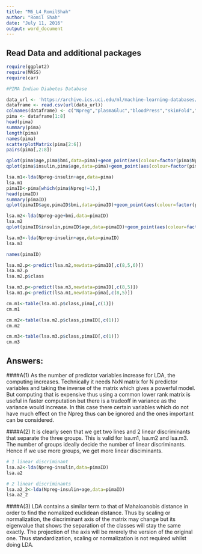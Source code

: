 ```yaml
---
title: "M6_L4_RomilShah"
author: "Romil Shah"
date: "July 11, 2016"
output: word_document
---
```


## Read Data and additional packages

```r
require(ggplot2)
require(MASS)
require(car)

#PIMA Indian Diabetes Database

data_url <- 'https://archive.ics.uci.edu/ml/machine-learning-databases/pima-indians-diabetes/pima-indians-diabetes.data'
dataframe <- read.csv(url(data_url))
colnames(dataframe) <- c("Npreg","plasmaGluc","bloodPress","skinFold","insulin","bmi","diabetes","age","class")
pima <- dataframe[1:8]
head(pima)
summary(pima)
length(pima)
names(pima)
scatterplotMatrix(pima[2:6])
pairs(pima[,2:8])

qplot(pima$age,pima$bmi,data=pima)+geom_point(aes(colour=factor(pima$Npreg),shape=factor(pima$Npreg)))
qplot(pima$insulin,pima$age,data=pima)+geom_point(aes(colour=factor(pima$Npreg),shape=factor(pima$Npreg)))

lsa.m1<-lda(Npreg~insulin+age,data=pima)
lsa.m1
pimaID<-pima[which(pima$Npreg!=1),]
head(pimaID)
summary(pimaID)
qplot(pimaID$age,pimaID$bmi,data=pimaID)+geom_point(aes(colour=factor(pimaID$Npreg),shape=factor(pimaID$Npreg)))

lsa.m2<-lda(Npreg~age+bmi,data=pimaID)
lsa.m2
qplot(pimaID$insulin,pimaID$age,data=pimaID)+geom_point(aes(colour=factor(pimaID$Npreg),shape=factor(pimaID$Npreg)))

lsa.m3<-lda(Npreg~insulin+age,data=pimaID)
lsa.m3

names(pimaID)

lsa.m2.p<-predict(lsa.m2,newdata=pimaID[,c(8,5,6)])
lsa.m2.p
lsa.m2.p$class

lsa.m3.p<-predict(lsa.m3,newdata=pimaID[,c(8,5)])
lsa.m1.p<-predict(lsa.m1,newdata=pima[,c(8,5)])

cm.m1<-table(lsa.m1.p$class,pima[,c(1)])
cm.m1

cm.m2<-table(lsa.m2.p$class,pimaID[,c(1)])
cm.m2

cm.m3<-table(lsa.m3.p$class,pimaID[,c(1)])
cm.m3
```


## Answers:

####A(1)
As the number of predictor variables increase for LDA, the computing increases. Technically it needs NxN matrix for N predictor variables and taking the inverse of the matrix which gives a powerful model. But computing that is expensive thus using a common lower rank matrix is useful in faster computation but there is a tradeoff in variance as the variance would increase.
In this case there certain variables which do not have much effect on the Npreg thus can be ignored and the ones important can be considered.

####A(2)
It is clearly seen that we get two lines and 2 linear discriminants that separate the three groups. This is valid for lsa.m1, lsa.m2 and lsa.m3. 
The number of groups ideally decide the number of linear discriminants. Hence if we use more groups, we get more linear disciminants. 
```r
# 1 linear discriminant
lsa.a2<-lda(Npreg~insulin,data=pimaID)
lsa.a2

# 2 linear discriminants
lsa.a2_2<-lda(Npreg~insulin+age,data=pimaID)
lsa.a2_2
```

####A(3)
LDA contains a similar term to that of Mahaloanobis distance in order to find the nomalized euclidean distance. Thus by scaling or normalization, the discriminant axis of the matrix may change but its eigenvalue that shows the separation of the classes will stay the same exactly. The projection of the axis will be mrerely the version of the original one. Thus standardization, scaling or normalization is not required whilst doing LDA.